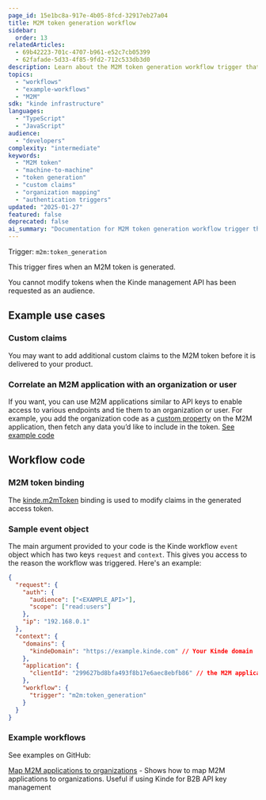 ```yaml
---
page_id: 15e1bc8a-917e-4b05-8fcd-32917eb27a04
title: M2M token generation workflow
sidebar:
  order: 13
relatedArticles:
  - 69b42223-701c-4707-b961-e52c7cb05399
  - 62fafade-5d33-4f85-9fd2-712c533db3d0
description: Learn about the M2M token generation workflow trigger that fires when machine-to-machine tokens are created, allowing customization and organization mapping for B2B API key management.
topics:
  - "workflows"
  - "example-workflows"
  - "M2M"
sdk: "kinde infrastructure"
languages:
  - "TypeScript"
  - "JavaScript"
audience:
  - "developers"
complexity: "intermediate"
keywords:
  - "M2M token"
  - "machine-to-machine"
  - "token generation"
  - "custom claims"
  - "organization mapping"
  - "authentication triggers"
updated: "2025-01-27"
featured: false
deprecated: false
ai_summary: "Documentation for M2M token generation workflow trigger that fires when machine-to-machine tokens are created, allowing customization and organization mapping for B2B API key management."
---
```


Trigger: `m2m:token_generation`

This trigger fires when an M2M token is generated.

<Aside>

You cannot modify tokens when the Kinde management API has been requested as an audience.

</Aside>

## Example use cases

### Custom claims

You may want to add additional custom claims to the M2M token before it is delivered to your product.

### Correlate an M2M application with an organization or user

If you want, you can use M2M applications similar to API keys to enable access to various endpoints and tie them to an organization or user. For example, you add the organization code as a [custom property](/properties/work-with-properties/manage-properties/) on the M2M application, then fetch any data you’d like to include in the token. [See example code](https://github.com/kinde-starter-kits/workflow-examples/blob/main/m2mToken/mapOrgToM2MApplicationWorkflow.ts)

## Workflow code

### M2M token binding

The [kinde.m2mToken](/workflows/bindings/m2m-token-binding/) binding is used to modify claims in the generated access token.

### Sample event object

The main argument provided to your code is the Kinde workflow `event` object which has two keys `request` and `context`. This gives you access to the reason the workflow was triggered. Here's an example:

```json
{
  "request": {
    "auth": {
      "audience": ["<EXAMPLE_API>"],
      "scope": ["read:users"]
    },
    "ip": "192.168.0.1"
  },
  "context": {
    "domains": {
      "kindeDomain": "https://example.kinde.com" // Your Kinde domain
    },
    "application": {
      "clientId": "299627bd8bfa493f8b17e6aec8ebfb86" // the M2M application ID
    },
    "workflow": {
      "trigger": "m2m:token_generation"
    }
  }
}
```

### Example workflows

See examples on GitHub:

[Map M2M applications to organizations](https://github.com/kinde-starter-kits/workflow-examples/blob/main/m2mToken/mapOrgToM2MApplicationWorkflow.ts) - Shows how to map M2M applications to organizations. Useful if using Kinde for B2B API key management
